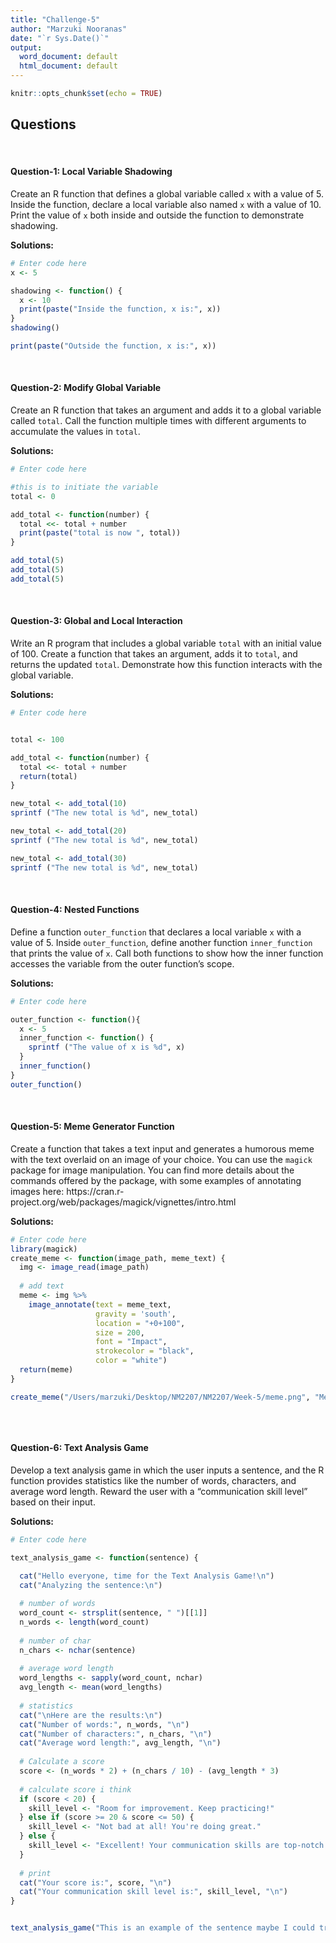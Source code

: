 ```yaml
---
title: "Challenge-5"
author: "Marzuki Nooranas"
date: "`r Sys.Date()`"
output:
  word_document: default
  html_document: default
---
```


```r
knitr::opts_chunk$set(echo = TRUE)
```

## Questions
<br>

#### Question-1: Local Variable Shadowing 

Create an R function that defines a global variable called `x` with a value of 5. Inside the function, declare a local variable also named `x` with a value of 10. Print the value of `x` both inside and outside the function to demonstrate shadowing.

**Solutions:**

```r
# Enter code here
x <- 5 

shadowing <- function() {
  x <- 10
  print(paste("Inside the function, x is:", x))
}
shadowing()

print(paste("Outside the function, x is:", x))

```
<br>

#### Question-2: Modify Global Variable

Create an R function that takes an argument and adds it to a global variable called `total`. Call the function multiple times with different arguments to accumulate the values in `total`.

**Solutions:**

```r
# Enter code here

#this is to initiate the variable 
total <- 0

add_total <- function(number) {
  total <<- total + number
  print(paste("total is now ", total))
}

add_total(5)
add_total(5)
add_total(5)

```
<br>

#### Question-3: Global and Local Interaction 

Write an R program that includes a global variable `total` with an initial value of 100. Create a function that takes an argument, adds it to `total`, and returns the updated `total`. Demonstrate how this function interacts with the global variable.

**Solutions:**

```r
# Enter code here


total <- 100

add_total <- function(number) {
  total <<- total + number
  return(total)
}

new_total <- add_total(10)
sprintf ("The new total is %d", new_total)

new_total <- add_total(20)
sprintf ("The new total is %d", new_total)

new_total <- add_total(30)
sprintf ("The new total is %d", new_total)


```
<br>

#### Question-4: Nested Functions

Define a function `outer_function` that declares a local variable `x` with a value of 5. Inside `outer_function`, define another function `inner_function` that prints the value of `x`. Call both functions to show how the inner function accesses the variable from the outer function's scope.

**Solutions:**

```r
# Enter code here

outer_function <- function(){
  x <- 5
  inner_function <- function() {
    sprintf ("The value of x is %d", x)
  }
  inner_function()
}
outer_function()


```
<br>

#### Question-5: Meme Generator Function

Create a function that takes a text input and generates a humorous meme with the text overlaid on an image of your choice. You can use the `magick` package for image manipulation. You can find more details about the commands offered by the package, with some examples of annotating images here: https://cran.r-project.org/web/packages/magick/vignettes/intro.html

**Solutions:**

```r
# Enter code here
library(magick)
create_meme <- function(image_path, meme_text) {
  img <- image_read(image_path)
  
  # add text
  meme <- img %>%
    image_annotate(text = meme_text, 
                   gravity = 'south', 
                   location = "+0+100", 
                   size = 200, 
                   font = "Impact", 
                   strokecolor = "black", 
                   color = "white")
  return(meme)
}

create_meme("/Users/marzuki/Desktop/NM2207/NM2207/Week-5/meme.png", "Me after NM2207")



```
<br>

#### Question-6: Text Analysis Game  

Develop a text analysis game in which the user inputs a sentence, and the R function provides statistics like the number of words, characters, and average word length. Reward the user with a "communication skill level" based on their input.

**Solutions:**

```r
# Enter code here

text_analysis_game <- function(sentence) {

  cat("Hello everyone, time for the Text Analysis Game!\n")
  cat("Analyzing the sentence:\n")
  
  # number of words
  word_count <- strsplit(sentence, " ")[[1]]
  n_words <- length(word_count)
  
  # number of char
  n_chars <- nchar(sentence)
  
  # average word length
  word_lengths <- sapply(word_count, nchar)
  avg_length <- mean(word_lengths)
  
  # statistics
  cat("\nHere are the results:\n")
  cat("Number of words:", n_words, "\n")
  cat("Number of characters:", n_chars, "\n")
  cat("Average word length:", avg_length, "\n")
  
  # Calculate a score 
  score <- (n_words * 2) + (n_chars / 10) - (avg_length * 3)
  
  # calculate score i think
  if (score < 20) {
    skill_level <- "Room for improvement. Keep practicing!"
  } else if (score >= 20 & score <= 50) {
    skill_level <- "Not bad at all! You're doing great."
  } else {
    skill_level <- "Excellent! Your communication skills are top-notch."
  }
  
  # print
  cat("Your score is:", score, "\n")
  cat("Your communication skill level is:", skill_level, "\n")
}


text_analysis_game("This is an example of the sentence maybe I could try to calculate the score")

```


<br>
